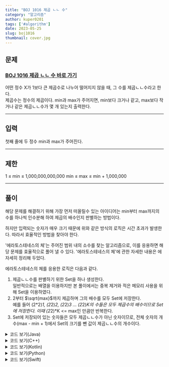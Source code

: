 ---
title: "BOJ 1016 제곱 ㄴㄴ 수"
category: "알고리즘"
author: kuper0201
tags: ['#algorithm']
date: 2023-05-25
slug: boj1016
thumbnail: cover.jpg
---


## 문제

### <a href="https://boj.kr/1016" target="_blank">BOJ 1016 제곱 ㄴㄴ 수 바로 가기</a>

어떤 정수 X가 1보다 큰 제곱수로 나누어 떨어지지 않을 때, 그 수를 제곱ㄴㄴ수라고 한다.<br/>
제곱수는 정수의 제곱이다. min과 max가 주어지면, min보다 크거나 같고, max보다 작거나 같은 제곱ㄴㄴ수가 몇 개 있는지 출력한다.

---

## 입력

첫째 줄에 두 정수 min과 max가 주어진다.

---

## 제한

1 ≤ min ≤ 1,000,000,000,000
min ≤ max ≤ min + 1,000,000

---

## 풀이

해당 문제를 해결하기 위해 가장 먼저 떠올릴수 있는 아이디어는 min부터 max까지의 수를 하나씩 인수분해 하여 제곱의 배수인지 판별하는 방법이다.

하지만 입력되는 숫자가 매우 크기 때문에 위와 같은 방식의 로직은 시간 초과가 발생한다. 따라서 효율적인 방법을 찾아야 한다.

'에라토스테네스의 체'는 주어진 범위 내의 소수를 찾는 알고리즘으로, 이를 응용하면 해당 문제를 효율적으로 풀어 낼 수 있다.
'에라토스테네스의 체'에 관한 자세한 내용은 <link>에 자세히 정리해 두었다.

에라토스테네스의 체를 응용한 로직은 다음과 같다.

1. 제곱ㄴㄴ수를 판별하기 위한 Set을 하나 생성한다.<br/>일반적으로는 배열을 이용하지만 본 풀이에서는 중복 제거와 적은 메모리 사용을 위해 Set을 이용하였다.
2. 2부터 $\sqrt{max}$까지 제곱하며 그의 배수를 모두 Set에 저장한다.<br/>예를 들어 (2*2)*1, (2*2)*2, (2*2)*3 ... (2*2)*K의 수들은 모두 제곱수의 배수이므로 Set에 저장한다. 이때 (2*2)*K <= max인 만큼만 반복한다.
3. Set에 저장되어 있는 숫자들은 모두 제곱ㄴㄴ수가 아닌 숫자이므로, 전체 숫자의 개수(max - min + 1)에서 Set의 크기를 뺀 값이 제곱ㄴㄴ수의 개수이다.

<details markdown="1">
<summary>코드 보기(Java)</summary>

```javascript
import java.io.*;
import java.util.*;

public class Main {
    public static void main(String[] args) throws Exception {
        BufferedReader br = new BufferedReader(new InputStreamReader(System.in));
        HashSet<Long> set = new HashSet<>();

        // 시작과 끝 입력
        String[] str = br.readLine().split(" ");
        long min = Long.parseLong(str[0]);
        long max = Long.parseLong(str[1]);

        // 에라토스테네스의 체
        int end = (int)Math.sqrt(max);
        for(long i = 2; i <= end; i++) {
            long square = i * i;
            long start = min / square; // 시작점 계산
            if(min % square != 0) start++; // 시작점 보정

            // set에 제곱수 넣기
            for(long j = start; j * square <= max; j++) {
                set.add(j * square);
            }
        }

        // 전체 개수에서 제곱의 개수 빼기
        System.out.println(max - min + 1 - set.size());
    }
}
```
</details>

<details markdown="1">
<summary>코드 보기(C++)</summary>

```cpp
#include <iostream>
#include <cmath>
#include <set>

#define fastio ios_base::sync_with_stdio(false); cin.tie(nullptr); cout.tie(nullptr)
#define endl '\n'

using namespace std;

int main() {
    fastio;
    
    set<long> s;
    
    // 시작과 끝 입력
    long min, max;
    cin >> min >> max;

    // 에라토스테네스의 체
    int end = (int)sqrt(max);
    for(long i = 2; i <= end; i++) {
        long square = i * i;
        long start = min / square; // 시작점 계산
        if(min % square != 0) start++; // 시작점 보정

        // set에 제곱수 넣기
        for(long j = start; j * square <= max; j++) {
            s.insert(j * square);
        }
    }

    // 전체 개수에서 제곱의 개수 빼기
    cout << (max - min + 1 - s.size()) << endl;
    
    return 0;
}
```
</details>

<details markdown="1">
<summary>코드 보기(Kotlin)</summary>

```javascript
import kotlin.math.sqrt

fun main(args: Array<String>) = with(System.`in`.bufferedReader()) {
    var set: MutableSet<Long> = mutableSetOf()

    // 시작과 끝 입력
    var str = readLine().split(" ")
    var min = str[0].toLong()
    var max = str[1].toLong()

    // 에라토스테네스의 체
    var end = sqrt(max.toDouble()).toInt()
    for(i in 2..end) {
        var square = i * i
        var start = min / square // 시작점 계산
        if(min % square != 0L) start++ // 시작점 보정

        // set에 제곱수 넣기
        for(j in start..(max / square)) {
            set.add(j * square)
        }
    }

    // 전체 개수에서 제곱의 개수 빼기
    println(max - min + 1 - set.size)
}
```
</details>

<details markdown="1">
<summary>코드 보기(Python)</summary>

```python
from sys import stdin
import math

def main():
    s = set()

    # 시작과 끝 입력
    str = stdin.readline().split(" ")
    min = int(str[0])
    max = int(str[1])

    # 에라토스테네스의 체
    end = int(math.sqrt(max))
    for i in range(2, end + 1):
        square = i * i
        start = min // square # 시작점 계산
        if min % square != 0:
            start = start + 1 # 시작점 보정

        # set에 제곱수 넣기
        for j in range(start, (max // square) + 1):
            s.add(j * square)

    # 전체 개수에서 제곱의 개수 빼기
    print(max - min + 1 - len(s))

if __name__ == "__main__":
    main()
```
</details>

<details markdown="1">
<summary>코드 보기(Swift)</summary>

```cpp
import Foundation

func main() {
    var set =  Set<Int64>()

    // 시작과 끝 입력
    var str = readLine()!.split(separator: " ")
    var min = Int64(str[0])!
    var max = Int64(str[1])!

    // 에라토스테네스의 체
    var end = Int(sqrt(Double(max)))
    for i in 2..<end + 1 {
        var square = Int64(i) * Int64(i)
        var start = min / square // 시작점 계산
        if(min % square != 0) { // 시작점 보정
            start += 1
        }

        // set에 제곱수 넣기
        for j in start..<(max / square) + 1 {
            set.insert(j * square)
        }
    }

    // 전체 개수에서 제곱의 개수 빼기
    print(max - min + 1 - Int64(set.count))
}

main()
```
</details>